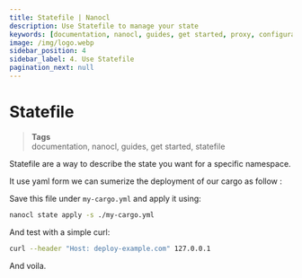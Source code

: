 ```yaml
---
title: Statefile | Nanocl
description: Use Statefile to manage your state
keywords: [documentation, nanocl, guides, get started, proxy, configuration, state, file, config, yaml, yml, statefile]
image: /img/logo.webp
sidebar_position: 4
sidebar_label: 4. Use Statefile
pagination_next: null
---
```



# Statefile

> **Tags** <br />
> documentation, nanocl, guides, get started, statefile

Statefile are a way to describe the state you want for a specific namespace.

It use yaml form we can sumerize the deployment of our cargo as follow :

<StatefileBlock example="get-started" />

Save this file under `my-cargo.yml` and apply it using:

```sh
nanocl state apply -s ./my-cargo.yml
```

And test with a simple curl:

```sh
curl --header "Host: deploy-example.com" 127.0.0.1
```

And voila.
